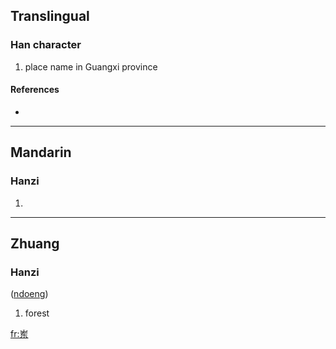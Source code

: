 {{also|崠|崬}}
==Translingual==

===Han character===
{{Han char|rn=46|rad=山|as=05|sn=8|four=|canj=山大木 (UKD)}}

# place name in Guangxi province

====References====
* {{Han ref|kx=0310.071|hdz=10766.090|uh=5CBD|ud=23741}}

----

==Mandarin==

===Hanzi===
{{cmn-hanzi|tra=崬|pin=[[dōng]] ([[dong1]])|wg=tung<sup>1</sup>}}

# {{defn|Mandarin}}

----

==Zhuang==

===Hanzi===
{{infl|za|character}} ([[ndoeng]])

# forest

[[fr:岽]]
